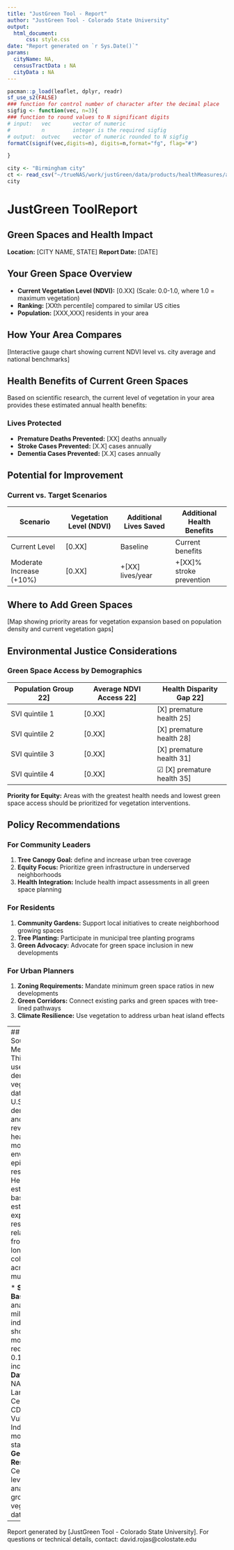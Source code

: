 ```yaml
---
title: "JustGreen Tool - Report"
author: "JustGreen Tool - Colorado State University"
output:
  html_document:
      css: style.css
date: "Report generated on `r Sys.Date()`"
params:
  cityName: NA,
  censusTractData : NA
  cityData : NA 
---
```



```r
pacman::p_load(leaflet, dplyr, readr)
sf_use_s2(FALSE)
### function for control number of character after the decimal place 
sigfig <- function(vec, n=3){ 
### function to round values to N significant digits
# input:   vec       vector of numeric
#          n         integer is the required sigfig  
# output:  outvec    vector of numeric rounded to N sigfig
formatC(signif(vec,digits=n), digits=n,format="fg", flag="#") 

} 
```


```r
city <- "Birmingham city"
ct <- read_csv("~/trueNAS/work/justGreen/data/products/healthMeasures/allCT_2023_morDemStroke_with10percentAdjust_svi.csv")
city

```

# JustGreen ToolReport 
## Green Spaces and Health Impact 
**Location:** [CITY NAME, STATE] 
**Report Date:** [DATE] 

## Your Green Space Overview
* **Current Vegetation Level (NDVI):** [0.XX] (Scale: 0.0-1.0, where 1.0 = maximum vegetation) 
* **Ranking:** [XXth percentile] compared to similar US cities 
* **Population:** [XXX,XXX] residents in your area 

## How Your Area Compares
[Interactive gauge chart showing current NDVI level vs. city average and national benchmarks]

## Health Benefits of Current Green Spaces 
Based on scientific research, the current level of vegetation in your area provides these estimated annual health benefits: 

### Lives Protected 
* **Premature Deaths Prevented:** [XX] deaths annually 
* **Stroke Cases Prevented:** [X.X] cases annually
* **Dementia Cases Prevented:** [X.X] cases annually 

## Potential for Improvement 
### Current vs. Target Scenarios 

| Scenario | Vegetation Level (NDVI) | Additional Lives Saved | Additional Health Benefits |
|---|---|---|---|
| Current Level | [0.XX] | Baseline | Current benefits |
| Moderate Increase (+10%) | [0.XX] | +[XX] lives/year | +[XX]% stroke prevention |


## Where to Add Green Spaces 
[Map showing priority areas for vegetation expansion based on population density and current vegetation gaps] 

## Environmental Justice Considerations 
### Green Space Access by Demographics 

| Population Group 22] | Average NDVI Access 22] | Health Disparity Gap 22] |
|---|---|---|
| SVI quintile 1  | [0.XX]  | [X] premature health 25] |
| SVI quintile 2  | [0.XX]  | [X] premature health 28] |
| SVI quintile 3  | [0.XX]  | [X] premature health 31] |
| SVI quintile 4  | [0.XX]  | ☑ [X] premature health 35] |

**Priority for Equity:** Areas with the greatest health needs and lowest green space access should be prioritized for vegetation interventions. 

## Policy Recommendations 
### For Community Leaders 
1.  **Tree Canopy Goal:** define and increase urban tree coverage 
2.  **Equity Focus:** Prioritize green infrastructure in underserved neighborhoods 
3.  **Health Integration:** Include health impact assessments in all green space planning 

### For Residents 
1.  **Community Gardens:** Support local initiatives to create neighborhood growing spaces 
2.  **Tree Planting:** Participate in municipal tree planting programs
3.  **Green Advocacy:** Advocate for green space inclusion in new developments 

### For Urban Planners 
1.  **Zoning Requirements:** Mandate minimum green space ratios in new developments
2.  **Green Corridors:** Connect existing parks and green spaces with tree-lined pathways 
3.  **Climate Resilience:** Use vegetation to address urban heat island effects 

---
## Data Sources & Methodology 
This report uses satellite-derived vegetation data (NDVI), U.S. Census demographics, and peer-reviewed health impact models from environmental epidemiology research. Health estimates are based on established exposure-response relationships from longitudinal cohort studies across multiple cities. 

* **Scientific Basis:** Meta-analysis of 8+ million individuals showing 4% mortality reduction per 0.1 NDVI increase 
* **Data Sources:** NASA Landsat, U.S. Census ACS, CDC Social Vulnerability Index, CDC mortality statistics 
* **Geographic Resolution:** Census tract level for SVI analysis, block group level for vegetation data 

---
Report generated by [JustGreen Tool - Colorado State University]. For questions or technical details, contact: david.rojas@colostate.edu 
